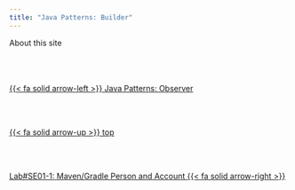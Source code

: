 ```yaml
---
title: "Java Patterns: Builder"
---
```


About this site<!--- navLinks -->
<br><br>
<div class=row>
<br>
<div class='column left previous'>
<br>
[{{< fa solid arrow-left >}} Java Patterns: Observer](/javase/se-pattern-observer.qmd)
<br>
</div>
<br>
<div class='column center'>
<br>
[{{< fa solid arrow-up >}} top](#top)
<br>
</div>
<br>
<div class='column right next'>
<br>
[Lab#SE01-1: Maven/Gradle Person and Account  {{< fa solid arrow-right >}}](/javase/selab1-1.qmd)
<br>
</div>
<br>
</div>
